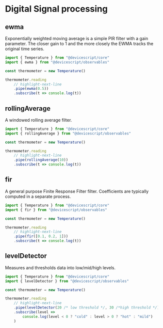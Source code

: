# Digital Signal processing

## ewma

Exponentially weighted moving average is a simple PIR filter
with a gain parameter.
The closer gain to 1 and the more closely the EWMA tracks the original time series.

```ts
import { Temperature } from "@devicescript/core"
import { ewma } from "@devicescript/observables"

const thermometer = new Temperature()

thermometer.reading
    // highlight-next-line
    .pipe(ewma(0.5))
    .subscribe(t => console.log(t))
```

## rollingAverage

A windowed rolling average filter.

```ts
import { Temperature } from "@devicescript/core"
import { rollingAverage } from "@devicescript/observables"

const thermometer = new Temperature()

thermometer.reading
    // highlight-next-line
    .pipe(rollingAverage(10))
    .subscribe(t => console.log(t))
```

## fir

A general purpose Finite Response Filter filter. Coefficients are typically computed in a separate process.

```ts
import { Temperature } from "@devicescript/core"
import { fir } from "@devicescript/observables"

const thermometer = new Temperature()

thermometer.reading
    // highlight-next-line
    .pipe(fir([0.1, 0.2, 1]))
    .subscribe(t => console.log(t))
```

## levelDetector

Measures and thresholds data into low/mid/high levels.

```ts
import { Temperature } from "@devicescript/core"
import { levelDetector } from "@devicescript/observables"

const thermometer = new Temperature()

thermometer.reading
    // highlight-next-line
    .pipe(levelDetector(20 /* low threshold */, 30 /*high threshold */))
    .subscribe(level =>
        console.log(level < 0 ? "cold" : level > 0 ? "hot" : "mild")
    )
```
